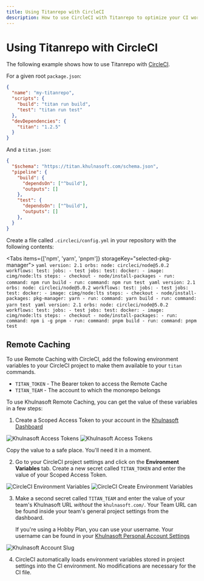 ```yaml
---
title: Using Titanrepo with CircleCI
description: How to use CircleCI with Titanrepo to optimize your CI workflow
---
```



# Using Titanrepo with CircleCI

The following example shows how to use Titanrepo with [CircleCI](https://circleci.com).

For a given root `package.json`:

```json
{
  "name": "my-titanrepo",
  "scripts": {
    "build": "titan run build",
    "test": "titan run test"
  },
  "devDependencies": {
    "titan": "1.2.5"
  }
}
```

And a `titan.json`:

```json
{
  "$schema": "https://titan.khulnasoft.com/schema.json",
  "pipeline": {
    "build": {
      "dependsOn": ["^build"],
      "outputs": []
    },
    "test": {
      "dependsOn": ["^build"],
      "outputs": []
    },
  }
}
```

Create a file called `.circleci/config.yml` in your repository with the following contents:

<Tabs items={['npm', 'yarn', 'pnpm']} storageKey="selected-pkg-manager">
  <Tab>
    ```yaml
    version: 2.1
    orbs:
      node: circleci/node@5.0.2
    workflows:
      test:
        jobs:
          - test
    jobs:
      test:
        docker:
          - image: cimg/node:lts
        steps:
          - checkout
          - node/install-packages
          - run:
            command: npm run build
          - run:
            command: npm run test
    ```
  </Tab>
  <Tab>
    ```yaml
    version: 2.1
    orbs:
      node: circleci/node@5.0.2
    workflows:
      test:
        jobs:
          - test
    jobs:
      test:
        docker:
          - image: cimg/node:lts
        steps:
          - checkout
          - node/install-packages:
            pkg-manager: yarn
          - run:
            command: yarn build
          - run:
            command: yarn test
    ```
  </Tab>
  <Tab>
    ```yaml
    version: 2.1
    orbs:
      node: circleci/node@5.0.2
    workflows:
      test:
        jobs:
          - test
    jobs:
      test:
        docker:
          - image: cimg/node:lts
        steps:
          - checkout
          - node/install-packages:
          - run:
            command: npm i -g pnpm
          - run:
            command: pnpm build
          - run:
            command: pnpm test
    ```
  </Tab>
</Tabs>

## Remote Caching

To use Remote Caching with CircleCI, add the following environment variables to your CircleCI project
to make them available to your `titan` commands.

- `TITAN_TOKEN` - The Bearer token to access the Remote Cache
- `TITAN_TEAM` - The account to which the monorepo belongs

To use Khulnasoft Remote Caching, you can get the value of these variables in a few steps:

1. Create a Scoped Access Token to your account in the [Khulnasoft Dashboard](https://khulnasoft.com/account/tokens)

![Khulnasoft Access Tokens](/images/docs/khulnasoft-tokens.png)
![Khulnasoft Access Tokens](/images/docs/khulnasoft-create-token.png)

Copy the value to a safe place. You'll need it in a moment.

2. Go to your CircleCI project settings and click on the **Environment Variables** tab. Create a new secret called `TITAN_TOKEN` and enter the value of your Scoped Access Token.

![CircleCI Environment Variables](/images/docs/circleci-environment-variables.png)
![CircleCI Create Environment Variables](/images/docs/circleci-create-environment-variables.png)

3. Make a second secret called `TITAN_TEAM` and enter the value of your team's Khulnasoft URL _without_ the `khulnasoft.com/`. Your Team URL can be found inside your team's general project settings from the dashboard.

   If you're using a Hobby Plan, you can use your username. Your username can be found in your [Khulnasoft Personal Account Settings](https://khulnasoft.com/account)

![Khulnasoft Account Slug](/images/docs/khulnasoft-slug.png)

4. CircleCI automatically loads environment variables stored in project settings into the CI environment. No modifications are necessary for the CI file.

